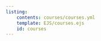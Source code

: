 ```yaml
---
listing: 
    contents: courses/courses.yml
    template: EJS/courses.ejs
    id: courses
---
```




::: {#courses .column-page}
:::